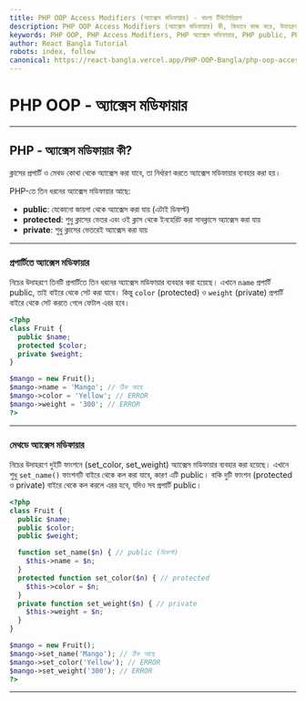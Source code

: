 ```yaml
---
title: PHP OOP Access Modifiers (অ্যাক্সেস মডিফায়ার) - বাংলা টিউটোরিয়াল
description: PHP OOP Access Modifiers (অ্যাক্সেস মডিফায়ার) কী, কিভাবে কাজ করে, উদাহরণসহ সহজ বাংলায় ব্যাখ্যা। public, protected, private, PHP Access Example।
keywords: PHP OOP, PHP Access Modifiers, PHP অ্যাক্সেস মডিফায়ার, PHP public, PHP protected, PHP private, PHP বাংলা টিউটোরিয়াল, PHP OOP Bangla, PHP Access Example
author: React Bangla Tutorial
robots: index, follow
canonical: https://react-bangla.vercel.app/PHP-OOP-Bangla/php-oop-access-modifiers
---
```


# PHP OOP - অ্যাক্সেস মডিফায়ার


---

## PHP - অ্যাক্সেস মডিফায়ার কী?

ক্লাসের প্রপার্টি ও মেথড কোথা থেকে অ্যাক্সেস করা যাবে, তা নির্ধারণ করতে অ্যাক্সেস মডিফায়ার ব্যবহার করা হয়।

PHP-তে তিন ধরনের অ্যাক্সেস মডিফায়ার আছে:

- **public**: যেকোনো জায়গা থেকে অ্যাক্সেস করা যায় (এটাই ডিফল্ট)
- **protected**: শুধু ক্লাসের ভেতর এবং ওই ক্লাস থেকে ইনহেরিট করা সাবক্লাসে অ্যাক্সেস করা যায়
- **private**: শুধু ক্লাসের ভেতরেই অ্যাক্সেস করা যায়

---

### প্রপার্টিতে অ্যাক্সেস মডিফায়ার

নিচের উদাহরণে তিনটি প্রপার্টিতে তিন ধরনের অ্যাক্সেস মডিফায়ার ব্যবহার করা হয়েছে। এখানে `name` প্রপার্টি public, তাই বাইরে থেকে সেট করা যাবে। কিন্তু `color` (protected) ও `weight` (private) প্রপার্টি বাইরে থেকে সেট করতে গেলে ফেটাল এরর হবে।

```php
<?php
class Fruit {
  public $name;
  protected $color;
  private $weight;
}

$mango = new Fruit();
$mango->name = 'Mango'; // ঠিক আছে
$mango->color = 'Yellow'; // ERROR
$mango->weight = '300'; // ERROR
?>
```

---

### মেথডে অ্যাক্সেস মডিফায়ার

নিচের উদাহরণে দুইটি ফাংশনে (set_color, set_weight) অ্যাক্সেস মডিফায়ার ব্যবহার করা হয়েছে। এখানে শুধু `set_name()` ফাংশনটি বাইরে থেকে কল করা যাবে, কারণ এটি public। বাকি দুটি ফাংশন (protected ও private) বাইরে থেকে কল করলে এরর হবে, যদিও সব প্রপার্টি public।

```php
<?php
class Fruit {
  public $name;
  public $color;
  public $weight;

  function set_name($n) { // public (ডিফল্ট)
    $this->name = $n;
  }
  protected function set_color($n) { // protected
    $this->color = $n;
  }
  private function set_weight($n) { // private
    $this->weight = $n;
  }
}

$mango = new Fruit();
$mango->set_name('Mango'); // ঠিক আছে
$mango->set_color('Yellow'); // ERROR
$mango->set_weight('300'); // ERROR
?>
```

---
